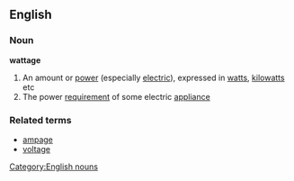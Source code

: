 ==English==
===Noun===
'''wattage'''
#An amount or [[power]] (especially [[electric]]), expressed in [[watt]]s, [[kilowatt]]s etc
#The power [[requirement]] of some electric [[appliance]]
===Related terms===
*[[ampage]]
*[[voltage]]
[[Category:English nouns]]